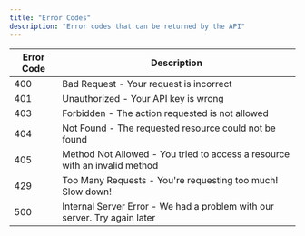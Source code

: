 ```yaml
---
title: "Error Codes"
description: "Error codes that can be returned by the API"
---
```


| Error Code | Description                                       |
|------------|---------------------------------------------------|
| 400        | Bad Request - Your request is incorrect           |
| 401        | Unauthorized - Your API key is wrong              |
| 403        | Forbidden - The action requested is not allowed   |
| 404        | Not Found - The requested resource could not be found |
| 405        | Method Not Allowed - You tried to access a resource with an invalid method |
| 429        | Too Many Requests - You're requesting too much! Slow down! |
| 500        | Internal Server Error - We had a problem with our server. Try again later |